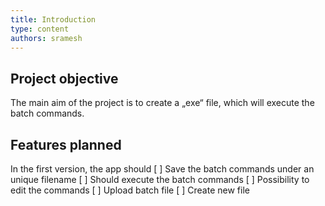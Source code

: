 ```yaml
---
title: Introduction
type: content
authors: sramesh
---
```


## Project objective

The main aim of the project is to create a „exe“ file, which will execute the batch commands.

## Features planned

In the first version, the app should
[ ] Save the batch commands under an unique filename
[ ] Should execute the batch commands
[ ] Possibility to edit the commands
[ ] Upload batch file
[ ] Create new file
